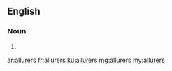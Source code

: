 ==English==

===Noun===
{{head|en|plural}}

# {{plural of|allurer|lang=en|nocat=1}}

[[ar:allurers]]
[[fr:allurers]]
[[ku:allurers]]
[[mg:allurers]]
[[my:allurers]]